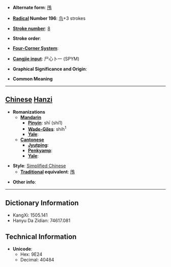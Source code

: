 * '''Alternate form''': [[鳲]]

* '''[[Wiktionary:Chinese radical index| Radical]] Number 196''': [[Wiktionary:Chinese radical index 鸟|鸟]]+3 strokes

* '''[[Wiktionary:Chinese total strokes index|Stroke number]]''': [[Wiktionary:Chinese total strokes index 8|8]]

* '''Stroke order''': 

* '''[[Wiktionary:Chinese four corner index|Four-Corner System]]''': 

* '''[[Wiktionary:Chinese Cangjie index|Cangjie input]]''': 尸心卜一 (SPYM)

* '''Graphical Significance and Origin''': 

* '''Common Meaning'''

----

== [[Chinese]] [[Hanzi]] ==

* '''Romanizations'''
** '''[[Mandarin]]'''
*** '''[[Pinyin]]''': shī (shi1)
*** '''[[Wade-Giles]]''': shih<sup>1</sup>
*** '''[[Yale]]''': 
** '''[[Cantonese]]'''
*** '''[[Jyutping]]''':
*** '''[[Penkyamp]]''': 
*** '''[[Yale]]''': 

* '''Style''': [[Simplified Chinese]] 
** '''[[Traditional Chinese|Traditional]] equivalent''': [[鳲]]

* '''Other info''': 

----

== Dictionary Information ==

* KangXi: 1505.141
* Hanyu Da Zidian: 74617.081

== Technical Information ==

* '''Unicode''':
** Hex: 9E24
** Decimal: 40484
